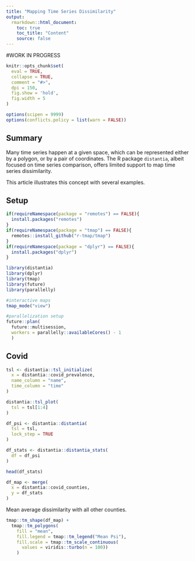 ```yaml
---
title: "Mapping Time Series Dissimilarity"
output: 
  rmarkdown::html_document:
    toc: true
    toc_title: "Content"
    source: false
---
```


#WORK IN PROGRESS

```r
knitr::opts_chunk$set(
  eval = TRUE,
  collapse = TRUE,
  comment = "#>",
  dpi = 150,
  fig.show = 'hold',
  fig.width = 5
)

options(scipen = 9999)
options(conflicts.policy = list(warn = FALSE))
```

## Summary

Many time series happen at a given space, which can be represented either by a polygon, or by a pair of coordinates. The R package `distantia`, albeit focused on time series comparison, offers limited support to map time series dissimilarity.

This article illustrates this concept with several examples.

## Setup

```r
if(requireNamespace(package = "remotes") == FALSE){
  install.packages("remotes")
}
if(requireNamespace(package = "tmap") == FALSE){
  remotes::install_github("r-tmap/tmap")
}
if(requireNamespace(package = "dplyr") == FALSE){
  install.packages("dplyr")
}
```

```r
library(distantia)
library(dplyr)
library(tmap)
library(future)
library(parallelly)

#interactive maps 
tmap_mode("view")

#parallelization setup
future::plan(
  future::multisession,
  workers = parallelly::availableCores() - 1
  )
```

## Covid

```r
tsl <- distantia::tsl_initialize(
  x = distantia::covid_prevalence,
  name_column = "name",
  time_column = "time"
)

distantia::tsl_plot(
  tsl = tsl[1:4]
)
```

```r
df_psi <- distantia::distantia(
  tsl = tsl,
  lock_step = TRUE
)
```


```r
df_stats <- distantia::distantia_stats(
  df = df_psi
)

head(df_stats)
```


```r
df_map <- merge(
  x = distantia::covid_counties,
  y = df_stats
)
```

Mean average dissimilarity with all other counties.

```r
tmap::tm_shape(df_map) +
  tmap::tm_polygons(
    fill = "mean",
    fill.legend = tmap::tm_legend("Mean Psi"),
    fill.scale = tmap::tm_scale_continuous(
      values = viridis::turbo(n = 100))
    )
```

